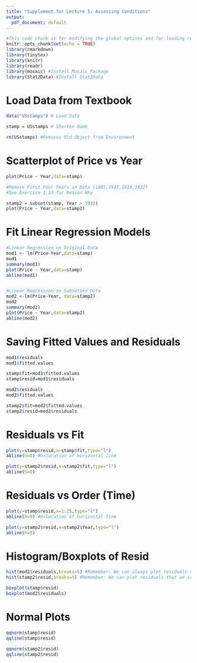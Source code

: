 ```yaml
---
title: "Supplement for Lecture 5: Assessing Conditions"
output:
  pdf_document: default
---
```


```r
#This code chunk is for modifying the global options and for loading required R packages
knitr::opts_chunk$set(echo = TRUE)
library(rmarkdown)
library(tinytex)
library(knitr)
library(readr)
library(mosaic) #Install Mosaic Package
library(Stat2Data) #Install Stat2Data
```

# Load Data from Textbook

```r
data("USstamps") # Load Data

stamp = USstamps # Shorten Name

rm(USstamps) #Removes Old Object from Environment
```

# Scatterplot of Price vs Year

```r
plot(Price ~ Year,data=stamp)

#Remove First Four Years in Data (1885,1917,1919,1932)
#See Exercise 1.33 for Reason Why

stamp2 = subset(stamp, Year > 1932)
plot(Price ~ Year,data=stamp2)
```

# Fit Linear Regression Models

```r
#Linear Regression on Original Data
mod1 <- lm(Price~Year,data=stamp)
mod1
summary(mod1)
plot(Price ~ Year,data=stamp)
abline(mod1)


#Linear Regression on Subsetted Data
mod2 <-lm(Price~Year, data=stamp2)
mod2
summary(mod2)
plot(Price ~ Year,data=stamp2)
abline(mod2)

```

# Saving Fitted Values and Residuals

```r
mod1$residuals
mod1$fitted.values

stamp$fit=mod1$fitted.values
stamp$resid=mod1$residuals

mod2$residuals
mod2$fitted.values

stamp2$fit=mod2$fitted.values
stamp2$resid=mod2$residuals
```

# Residuals vs Fit

```r
plot(y=stamp$resid,x=stamp$fit,type="l")
abline(h=0) #h=location of horizontal line

plot(y=stamp2$resid,x=stamp2$fit,type="l")
abline(h=0)
```

# Residuals vs Order (Time)

```r
plot(y=stamp$resid,x=1:25,type="l")
abline(h=0) #h=location of horizontal line

plot(y=stamp2$resid,x=stamp2$Year,type="l")
abline(h=0)
```

# Histogram/Boxplots of Resid

```r
hist(mod1$residuals,breaks=5) #Remember: We can always plot residuals directly from model object
hist(stamp2$resid,breaks=5) #Remember: We can plot residuals that we saved into our dataset

boxplot(stamp$resid)
boxplot(mod2$residuals)
```

# Normal Plots

```r
qqnorm(stamp$resid)
qqline(stamp$resid)

qqnorm(stamp2$resid)
qqline(stamp2$resid)
```

